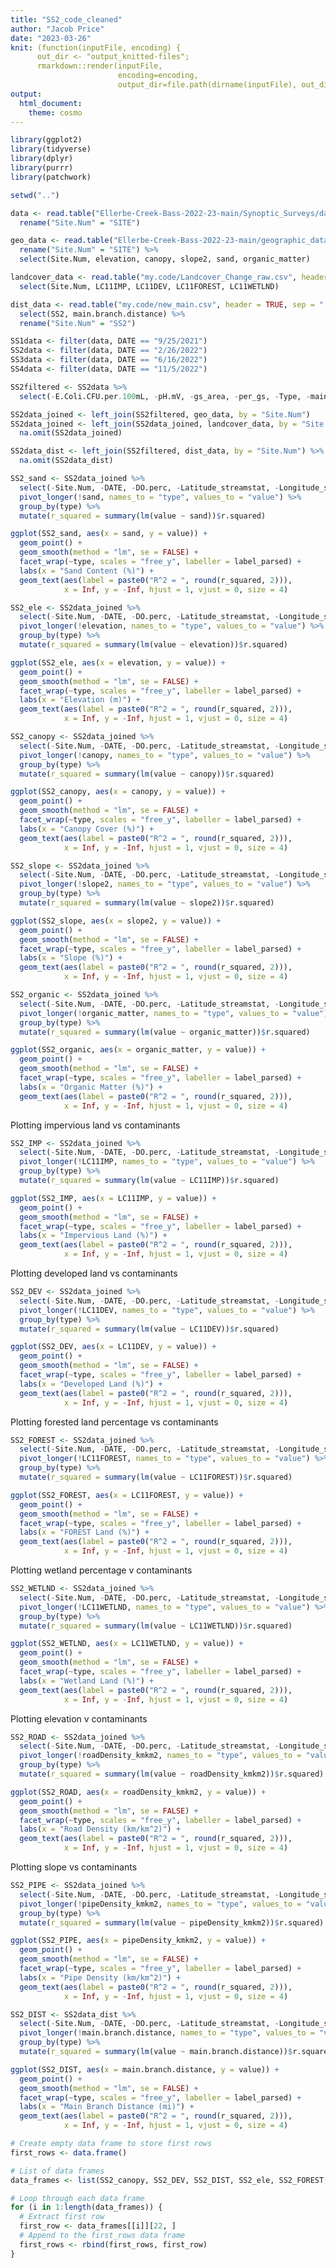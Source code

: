 ```yaml
---
title: "SS2_code_cleaned"
author: "Jacob Price"
date: "2023-03-26"
knit: (function(inputFile, encoding) {
      out_dir <- "output_knitted-files";
      rmarkdown::render(inputFile,
                        encoding=encoding,
                        output_dir=file.path(dirname(inputFile), out_dir))})
output:
  html_document: 
    theme: cosmo
---
```

```r
library(ggplot2)
library(tidyverse)
library(dplyr)
library(purrr)
library(patchwork)
```

```r
setwd("..")

data <- read.table("Ellerbe-Creek-Bass-2022-23-main/Synoptic_Surveys/data_processed/ND-as-half-detection/SS1-SS2-SS3-SS4_MERGED_DATA_0.5ND_REC.csv", header = TRUE, sep = ",") %>% 
  rename("Site.Num" = "SITE")

geo_data <- read.table("Ellerbe-Creek-Bass-2022-23-main/geographic_data.csv", header = TRUE, sep = ",")%>% 
  rename("Site.Num" = "SITE") %>% 
  select(Site.Num, elevation, canopy, slope2, sand, organic_matter) 

landcover_data <- read.table("my.code/Landcover_Change_raw.csv", header = TRUE, sep = ",") %>%
  select(Site.Num, LC11IMP, LC11DEV, LC11FOREST, LC11WETLND)

dist_data <- read.table("my.code/new_main.csv", header = TRUE, sep = ",") %>%
  select(SS2, main.branch.distance) %>%
  rename("Site.Num" = "SS2")
```

```r
SS1data <- filter(data, DATE == "9/25/2021")
SS2data <- filter(data, DATE == "2/26/2022")
SS3data <- filter(data, DATE == "6/16/2022")
SS4data <- filter(data, DATE == "11/5/2022")

SS2filtered <- SS2data %>%
  select(-E.Coli.CFU.per.100mL, -pH.mV, -gs_area, -per_gs, -Type, -main.branch.distance, -Branch.Distance_OR_Trib.Name, -Glyphosate, -roadLength_km, -pipeLength_km)

SS2data_joined <- left_join(SS2filtered, geo_data, by = "Site.Num") 
SS2data_joined <- left_join(SS2data_joined, landcover_data, by = "Site.Num") %>% 
  na.omit(SS2data_joined)

SS2data_dist <- left_join(SS2filtered, dist_data, by = "Site.Num") %>%
  na.omit(SS2data_dist)
```

```r
SS2_sand <- SS2data_joined %>%
  select(-Site.Num, -DATE, -DO.perc, -Latitude_streamstat, -Longitude_streamstat, -MedianHHIn, -Low_20thPHHIn, -roadDensity_kmkm2, - pipeDensity_kmkm2, -perMinority, -elevation, -canopy, -slope2, -organic_matter, -LC11IMP, -LC11DEV, -LC11FOREST, -LC11WETLND) %>%
  pivot_longer(!sand, names_to = "type", values_to = "value") %>%
  group_by(type) %>%
  mutate(r_squared = summary(lm(value ~ sand))$r.squared)

ggplot(SS2_sand, aes(x = sand, y = value)) + 
  geom_point() + 
  geom_smooth(method = "lm", se = FALSE) +
  facet_wrap(~type, scales = "free_y", labeller = label_parsed) +
  labs(x = "Sand Content (%)") +
  geom_text(aes(label = paste0("R^2 = ", round(r_squared, 2))), 
            x = Inf, y = -Inf, hjust = 1, vjust = 0, size = 4)

```

```r
SS2_ele <- SS2data_joined %>%
  select(-Site.Num, -DATE, -DO.perc, -Latitude_streamstat, -Longitude_streamstat, -MedianHHIn, -Low_20thPHHIn, -roadDensity_kmkm2, - pipeDensity_kmkm2, -perMinority, -sand, -canopy, -slope2, -organic_matter, -LC11IMP, -LC11DEV, -LC11FOREST, -LC11WETLND) %>%
  pivot_longer(!elevation, names_to = "type", values_to = "value") %>%
  group_by(type) %>%
  mutate(r_squared = summary(lm(value ~ elevation))$r.squared)

ggplot(SS2_ele, aes(x = elevation, y = value)) + 
  geom_point() + 
  geom_smooth(method = "lm", se = FALSE) +
  facet_wrap(~type, scales = "free_y", labeller = label_parsed) +
  labs(x = "Elevation (m)") +
  geom_text(aes(label = paste0("R^2 = ", round(r_squared, 2))), 
            x = Inf, y = -Inf, hjust = 1, vjust = 0, size = 4)

```

```r
SS2_canopy <- SS2data_joined %>%
  select(-Site.Num, -DATE, -DO.perc, -Latitude_streamstat, -Longitude_streamstat, -MedianHHIn, -Low_20thPHHIn, -roadDensity_kmkm2, - pipeDensity_kmkm2, -perMinority, -sand, -elevation, -slope2, -organic_matter, -LC11IMP, -LC11DEV, -LC11FOREST, -LC11WETLND) %>%
  pivot_longer(!canopy, names_to = "type", values_to = "value") %>%
  group_by(type) %>%
  mutate(r_squared = summary(lm(value ~ canopy))$r.squared)

ggplot(SS2_canopy, aes(x = canopy, y = value)) + 
  geom_point() + 
  geom_smooth(method = "lm", se = FALSE) +
  facet_wrap(~type, scales = "free_y", labeller = label_parsed) +
  labs(x = "Canopy Cover (%)") +
  geom_text(aes(label = paste0("R^2 = ", round(r_squared, 2))), 
            x = Inf, y = -Inf, hjust = 1, vjust = 0, size = 4)

```


```r
SS2_slope <- SS2data_joined %>%
  select(-Site.Num, -DATE, -DO.perc, -Latitude_streamstat, -Longitude_streamstat, -MedianHHIn, -Low_20thPHHIn, -roadDensity_kmkm2, - pipeDensity_kmkm2, -perMinority, -sand, -elevation, -canopy, -organic_matter, -LC11IMP, -LC11DEV, -LC11FOREST, -LC11WETLND) %>%
  pivot_longer(!slope2, names_to = "type", values_to = "value") %>%
  group_by(type) %>%
  mutate(r_squared = summary(lm(value ~ slope2))$r.squared)

ggplot(SS2_slope, aes(x = slope2, y = value)) + 
  geom_point() + 
  geom_smooth(method = "lm", se = FALSE) +
  facet_wrap(~type, scales = "free_y", labeller = label_parsed) +
  labs(x = "Slope (%)") +
  geom_text(aes(label = paste0("R^2 = ", round(r_squared, 2))), 
            x = Inf, y = -Inf, hjust = 1, vjust = 0, size = 4)

```


```r
SS2_organic <- SS2data_joined %>%
  select(-Site.Num, -DATE, -DO.perc, -Latitude_streamstat, -Longitude_streamstat, -MedianHHIn, -Low_20thPHHIn, -roadDensity_kmkm2, - pipeDensity_kmkm2, -perMinority, -sand, -elevation, -canopy, -slope2, -LC11IMP, -LC11DEV, -LC11FOREST, -LC11WETLND) %>%
  pivot_longer(!organic_matter, names_to = "type", values_to = "value") %>%
  group_by(type) %>%
  mutate(r_squared = summary(lm(value ~ organic_matter))$r.squared)

ggplot(SS2_organic, aes(x = organic_matter, y = value)) + 
  geom_point() + 
  geom_smooth(method = "lm", se = FALSE) +
  facet_wrap(~type, scales = "free_y", labeller = label_parsed) +
  labs(x = "Organic Matter (%)") +
  geom_text(aes(label = paste0("R^2 = ", round(r_squared, 2))), 
            x = Inf, y = -Inf, hjust = 1, vjust = 0, size = 4)

```

Plotting impervious land vs contaminants

```r
SS2_IMP <- SS2data_joined %>%
  select(-Site.Num, -DATE, -DO.perc, -Latitude_streamstat, -Longitude_streamstat, -MedianHHIn, -Low_20thPHHIn, -roadDensity_kmkm2, - pipeDensity_kmkm2, -perMinority, -sand, -elevation, -canopy, -slope2, -organic_matter, -LC11DEV, -LC11FOREST, -LC11WETLND) %>%
  pivot_longer(!LC11IMP, names_to = "type", values_to = "value") %>%
  group_by(type) %>%
  mutate(r_squared = summary(lm(value ~ LC11IMP))$r.squared)

ggplot(SS2_IMP, aes(x = LC11IMP, y = value)) + 
  geom_point() + 
  geom_smooth(method = "lm", se = FALSE) +
  facet_wrap(~type, scales = "free_y", labeller = label_parsed) +
  labs(x = "Impervious Land (%)") +
  geom_text(aes(label = paste0("R^2 = ", round(r_squared, 2))), 
            x = Inf, y = -Inf, hjust = 1, vjust = 0, size = 4)

```

Plotting developed land vs contaminants

```r
SS2_DEV <- SS2data_joined %>%
  select(-Site.Num, -DATE, -DO.perc, -Latitude_streamstat, -Longitude_streamstat, -MedianHHIn, -Low_20thPHHIn, -roadDensity_kmkm2, - pipeDensity_kmkm2, -perMinority, -sand, -elevation, -canopy, -slope2, -organic_matter, -LC11IMP, -LC11FOREST, -LC11WETLND) %>%
  pivot_longer(!LC11DEV, names_to = "type", values_to = "value") %>%
  group_by(type) %>%
  mutate(r_squared = summary(lm(value ~ LC11DEV))$r.squared)

ggplot(SS2_DEV, aes(x = LC11DEV, y = value)) + 
  geom_point() + 
  geom_smooth(method = "lm", se = FALSE) +
  facet_wrap(~type, scales = "free_y", labeller = label_parsed) +
  labs(x = "Developed Land (%)") +
  geom_text(aes(label = paste0("R^2 = ", round(r_squared, 2))), 
            x = Inf, y = -Inf, hjust = 1, vjust = 0, size = 4)

```

Plotting forested land percentage vs contaminants

```r
SS2_FOREST <- SS2data_joined %>%
  select(-Site.Num, -DATE, -DO.perc, -Latitude_streamstat, -Longitude_streamstat, -MedianHHIn, -Low_20thPHHIn, -roadDensity_kmkm2, - pipeDensity_kmkm2, -perMinority, -sand, -elevation, -canopy, -slope2, -organic_matter, -LC11IMP, -LC11DEV, -LC11WETLND) %>%
  pivot_longer(!LC11FOREST, names_to = "type", values_to = "value") %>%
  group_by(type) %>%
  mutate(r_squared = summary(lm(value ~ LC11FOREST))$r.squared)

ggplot(SS2_FOREST, aes(x = LC11FOREST, y = value)) + 
  geom_point() + 
  geom_smooth(method = "lm", se = FALSE) +
  facet_wrap(~type, scales = "free_y", labeller = label_parsed) +
  labs(x = "FOREST Land (%)") +
  geom_text(aes(label = paste0("R^2 = ", round(r_squared, 2))), 
            x = Inf, y = -Inf, hjust = 1, vjust = 0, size = 4)

```

Plotting wetland percentage v contaminants

```r
SS2_WETLND <- SS2data_joined %>%
  select(-Site.Num, -DATE, -DO.perc, -Latitude_streamstat, -Longitude_streamstat, -MedianHHIn, -Low_20thPHHIn, -roadDensity_kmkm2, - pipeDensity_kmkm2, -perMinority, -sand, -elevation, -canopy, -slope2, -organic_matter, -LC11IMP, -LC11DEV, -LC11FOREST) %>%
  pivot_longer(!LC11WETLND, names_to = "type", values_to = "value") %>%
  group_by(type) %>%
  mutate(r_squared = summary(lm(value ~ LC11WETLND))$r.squared)

ggplot(SS2_WETLND, aes(x = LC11WETLND, y = value)) + 
  geom_point() + 
  geom_smooth(method = "lm", se = FALSE) +
  facet_wrap(~type, scales = "free_y", labeller = label_parsed) +
  labs(x = "Wetland Land (%)") +
  geom_text(aes(label = paste0("R^2 = ", round(r_squared, 2))), 
            x = Inf, y = -Inf, hjust = 1, vjust = 0, size = 4)
```

Plotting elevation v contaminants

```r
SS2_ROAD <- SS2data_joined %>%
  select(-Site.Num, -DATE, -DO.perc, -Latitude_streamstat, -Longitude_streamstat, -MedianHHIn, -Low_20thPHHIn, -LC11WETLND, - pipeDensity_kmkm2, -perMinority, -sand, -elevation, -canopy, -slope2, -organic_matter, -LC11IMP, -LC11DEV, -LC11FOREST) %>%
  pivot_longer(!roadDensity_kmkm2, names_to = "type", values_to = "value") %>%
  group_by(type) %>%
  mutate(r_squared = summary(lm(value ~ roadDensity_kmkm2))$r.squared)

ggplot(SS2_ROAD, aes(x = roadDensity_kmkm2, y = value)) + 
  geom_point() + 
  geom_smooth(method = "lm", se = FALSE) +
  facet_wrap(~type, scales = "free_y", labeller = label_parsed) +
  labs(x = "Road Density (km/km^2)") +
  geom_text(aes(label = paste0("R^2 = ", round(r_squared, 2))), 
            x = Inf, y = -Inf, hjust = 1, vjust = 0, size = 4)
```

Plotting slope vs contaminants

```r
SS2_PIPE <- SS2data_joined %>%
  select(-Site.Num, -DATE, -DO.perc, -Latitude_streamstat, -Longitude_streamstat, -MedianHHIn, -Low_20thPHHIn, -LC11WETLND, - roadDensity_kmkm2, -perMinority, -sand, -elevation, -canopy, -slope2, -organic_matter, -LC11IMP, -LC11DEV, -LC11FOREST) %>%
  pivot_longer(!pipeDensity_kmkm2, names_to = "type", values_to = "value") %>%
  group_by(type) %>%
  mutate(r_squared = summary(lm(value ~ pipeDensity_kmkm2))$r.squared)

ggplot(SS2_PIPE, aes(x = pipeDensity_kmkm2, y = value)) + 
  geom_point() + 
  geom_smooth(method = "lm", se = FALSE) +
  facet_wrap(~type, scales = "free_y", labeller = label_parsed) +
  labs(x = "Pipe Density (km/km^2)") +
  geom_text(aes(label = paste0("R^2 = ", round(r_squared, 2))), 
            x = Inf, y = -Inf, hjust = 1, vjust = 0, size = 4)
```

```r
SS2_DIST <- SS2data_dist %>%
  select(-Site.Num, -DATE, -DO.perc, -Latitude_streamstat, -Longitude_streamstat, -MedianHHIn, -Low_20thPHHIn, - pipeDensity_kmkm2, -perMinority) %>%
  pivot_longer(!main.branch.distance, names_to = "type", values_to = "value") %>%
  group_by(type) %>%
  mutate(r_squared = summary(lm(value ~ main.branch.distance))$r.squared)

ggplot(SS2_DIST, aes(x = main.branch.distance, y = value)) + 
  geom_point() + 
  geom_smooth(method = "lm", se = FALSE) +
  facet_wrap(~type, scales = "free_y", labeller = label_parsed) +
  labs(x = "Main Branch Distance (mi)") +
  geom_text(aes(label = paste0("R^2 = ", round(r_squared, 2))), 
            x = Inf, y = -Inf, hjust = 1, vjust = 0, size = 4)
```
```r
# Create empty data frame to store first rows
first_rows <- data.frame()

# List of data frames
data_frames <- list(SS2_canopy, SS2_DEV, SS2_DIST, SS2_ele, SS2_FOREST, SS2_IMP, SS2_organic, SS2_PIPE, SS2_ROAD, SS2_sand, SS2_slope, SS2_WETLND)

# Loop through each data frame
for (i in 1:length(data_frames)) {
  # Extract first row
  first_row <- data_frames[[i]][22, ]
  # Append to the first_rows data frame
  first_rows <- rbind(first_rows, first_row)
}

```
